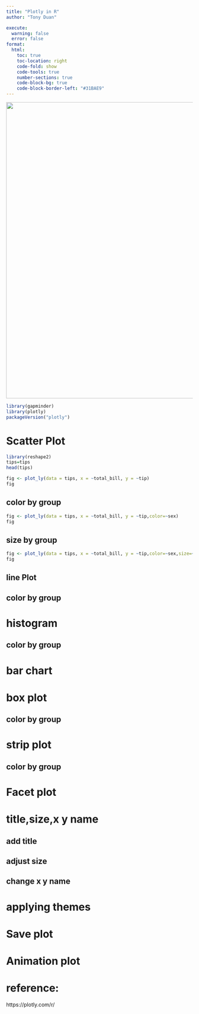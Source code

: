 ```yaml
---
title: "Plotly in R"
author: "Tony Duan"

execute:
  warning: false
  error: false
format:
  html:
    toc: true
    toc-location: right
    code-fold: show
    code-tools: true
    number-sections: true
    code-block-bg: true
    code-block-border-left: "#31BAE9"
---
```


![](images/Plotly-logo.png){width="800"}

```r
library(gapminder)
library(plotly)
packageVersion("plotly")
```

# Scatter Plot


```r
library(reshape2)
tips=tips
head(tips)
```


```r
fig <- plot_ly(data = tips, x = ~total_bill, y = ~tip)
fig
```


## color by group


```r
fig <- plot_ly(data = tips, x = ~total_bill, y = ~tip,color=~sex)
fig
```

## size by group

```r
fig <- plot_ly(data = tips, x = ~total_bill, y = ~tip,color=~sex,size=~size)
fig
```

## line Plot





## color by group

# histogram

## color by group

# bar chart

# box plot

## color by group

# strip plot

## color by group

# Facet plot

# title,size,x y name

## add title

## adjust size

## change x y name

# applying themes

# Save plot

# Animation plot

# reference:
https://plotly.com/r/
